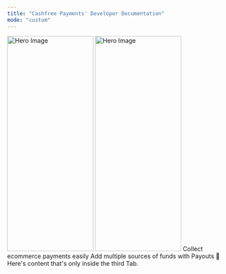 ```yaml
---
title: "Cashfree Payments' Developer Documentation"
mode: "custom"
---
```


<Frame>
 <img src="/path/to/your/hero-image.jpg" alt="Hero Image" height='500px' width='200px'/>
</Frame>

<Frame style={{ margin: '0 auto', maxWidth: '500px' }}>
 <img src="/path/to/your/hero-image.jpg" alt="Hero Image" height='500px' width='200px'/>
</Frame>


<CardGroup>
 <Card title="Payment Gateway" icon="credit-card" href="payment-gateway/introduction">
  Collect ecommerce payments easily
 </Card>
 <Card title="API Reference" icon="code" href="#api-reference">
  Add multiple sources of funds with Payouts
 </Card>
 <Card title="Third Tab" href="#third-tab">
  💪 Here's content that's only inside the third Tab.
 </Card>
</CardGroup>